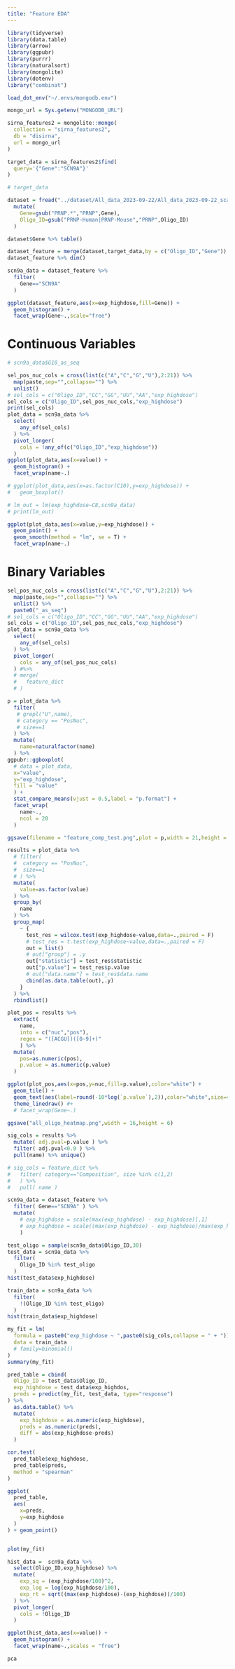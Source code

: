 ```yaml
---
title: "Feature EDA"
---
```


```r
library(tidyverse)
library(data.table)
library(arrow)
library(ggpubr)
library(purrr)
library(naturalsort)
library(mongolite)
library(dotenv)
library("combinat")
```

```r
load_dot_env("~/.envs/mongodb.env")

mongo_url = Sys.getenv("MONGODB_URL")

sirna_features2 = mongolite::mongo(
  collection = "sirna_features2",
  db = "disirna",
  url = mongo_url
)
```


```r
target_data = sirna_features2$find(
  query='{"Gene":"SCN9A"}'
)

# target_data
```

```r
dataset = fread("../dataset/All_data_2023-09-22/All_data_2023-09-22_scaled.csv",sep = ",") %>%
  mutate(
    Gene=gsub("PRNP.*","PRNP",Gene),
    Oligo_ID=gsub("PRNP-Human|PRNP-Mouse","PRNP",Oligo_ID)
  )

dataset$Gene %>% table()
```


```r
dataset_feature = merge(dataset,target_data,by = c("Oligo_ID","Gene"))
dataset_feature %>% dim()
```

```r
scn9a_data = dataset_feature %>%
  filter(
    Gene=="SCN9A"
  ) 

ggplot(dataset_feature,aes(x=exp_highdose,fill=Gene)) +
  geom_histogram() + 
  facet_wrap(Gene~.,scale="free")
```

# Continuous Variables
```r
# scn9a_data$G10_as_seq

sel_pos_nuc_cols = cross(list(c("A","C","G","U"),2:21)) %>% 
  map(paste,sep="",collapse="") %>% 
  unlist()
# sel_cols = c("Oligo_ID","CC","GG","UU","AA","exp_highdose")
sel_cols = c("Oligo_ID",sel_pos_nuc_cols,"exp_highdose")
print(sel_cols)
plot_data = scn9a_data %>%
  select(
    any_of(sel_cols)
  ) %>%
  pivot_longer(
    cols = !any_of(c("Oligo_ID","exp_highdose"))
  )
ggplot(plot_data,aes(x=value)) +
  geom_histogram() +
  facet_wrap(name~.)

# ggplot(plot_data,aes(x=as.factor(C10),y=exp_highdose)) +
#   geom_boxplot()

# lm_out = lm(exp_highdose~C8,scn9a_data)
# print(lm_out)

ggplot(plot_data,aes(x=value,y=exp_highdose)) +
  geom_point() +
  geom_smooth(method = "lm", se = T) +
  facet_wrap(name~.)


```

# Binary Variables
```r
sel_pos_nuc_cols = cross(list(c("A","C","G","U"),2:21)) %>% 
  map(paste,sep="",collapse="") %>% 
  unlist() %>%
  paste0("_as_seq")
# sel_cols = c("Oligo_ID","CC","GG","UU","AA","exp_highdose")
sel_cols = c("Oligo_ID",sel_pos_nuc_cols,"exp_highdose")
plot_data = scn9a_data %>%
  select(
    any_of(sel_cols)
  ) %>%
  pivot_longer(
    cols = any_of(sel_pos_nuc_cols)
  ) #%>%
  # merge(
  #   feature_dict
  # )

p = plot_data %>%
  filter(
   # grepl("U",name),
   # category == "PosNuc",
   # size==1
  ) %>%
  mutate(
    name=naturalfactor(name)
  ) %>%
ggpubr::ggboxplot(
  # data = plot_data,
  x="value",
  y="exp_highdose",
  fill = "value"
  ) +
  stat_compare_means(vjust = 0.5,label = "p.format") +
  facet_wrap(
    name~.,
    ncol = 20
  )

ggsave(filename = "feature_comp_test.png",plot = p,width = 21,height = 8)

```


```r
results = plot_data %>%
  # filter(
  #  category == "PosNuc",
  #  size==1
  # ) %>%
  mutate(
    value=as.factor(value)
  ) %>%
  group_by(
    name
  ) %>%
  group_map(
    ~ {
      test_res = wilcox.test(exp_highdose~value,data=.,paired = F)
      # test_res = t.test(exp_highdose~value,data=.,paired = F)
      out = list()
      # out["group"] = .y
      out["statistic"] = test_res$statistic
      out["p.value"] = test_res$p.value
      # out["data.name"] = test_res$data.name
      cbind(as.data.table(out),.y)
    }
  ) %>% 
  rbindlist()

plot_pos = results %>%
  extract(
    name, 
    into = c("nuc","pos"),
    regex = "([ACGU])([0-9]+)"
    ) %>%
  mutate(
    pos=as.numeric(pos),
    p.value = as.numeric(p.value)
  )

ggplot(plot_pos,aes(x=pos,y=nuc,fill=p.value),color="white") +
  geom_tile() +
  geom_text(aes(label=round(-10*log(`p.value`),2)),color="white",size=4) +
  theme_linedraw() #+
  # facet_wrap(Gene~.)

ggsave("all_oligo_heatmap.png",width = 16,height = 6)
```

```r
sig_cols = results %>%
  mutate( adj.pval=p.value ) %>%
  filter( adj.pval<0.9 ) %>%
  pull(name) %>% unique()

# sig_cols = feature_dict %>%
#   filter( category=="Composition", size %in% c(1,2)
#   ) %>%
#   pull( name )

scn9a_data = dataset_feature %>%
  filter( Gene=="SCN9A" ) %>%
  mutate(
    # exp_highdose = scale(max(exp_highdose) - exp_highdose)[,1]
    # exp_highdose = scale((max(exp_highdose) - exp_highdose)/max(exp_highdose))[,1]
    )  

test_oligo = sample(scn9a_data$Oligo_ID,30)
test_data = scn9a_data %>%
  filter(
    Oligo_ID %in% test_oligo
  )
hist(test_data$exp_highdose)

train_data = scn9a_data %>%
  filter(
    !(Oligo_ID %in% test_oligo)
  )
hist(train_data$exp_highdose)

my_fit = lm(
  formula = paste0("exp_highdose ~ ",paste0(sig_cols,collapse = " + ")),
  data = train_data
  # family=binomial()
)
summary(my_fit)

pred_table = cbind(
  Oligo_ID = test_data$Oligo_ID,
  exp_highdose = test_data$exp_highdos,
  preds = predict(my_fit, test_data, type="response")
) %>%
  as.data.table() %>%
  mutate(
    exp_highdose = as.numeric(exp_highdose),
    preds = as.numeric(preds),
    diff = abs(exp_highdose-preds)
  )

cor.test(
  pred_table$exp_highdose,
  pred_table$preds,
  method = "spearman"
)

ggplot(
  pred_table,
  aes(
    x=preds,
    y=exp_highdose
  )
) + geom_point()


plot(my_fit)
```


```r
hist_data =  scn9a_data %>%
  select(Oligo_ID,exp_highdose) %>%
  mutate(
    exp_sq = (exp_highdose/100)^2,
    exp_log = log(exp_highdose/100),
    exp_rt = sqrt((max(exp_highdose)-(exp_highdose))/100)
  ) %>% 
  pivot_longer(
    cols = !Oligo_ID
  )

ggplot(hist_data,aes(x=value)) +
  geom_histogram() +
  facet_wrap(name~.,scales = "free")

```



```r
pca
```

